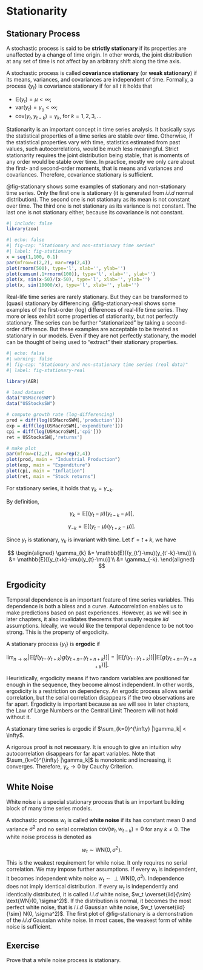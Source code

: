 # Stationarity

## Stationary Process

::: {#def-stationary}
A stochastic process is said to be **strictly stationary** if its
properties are unaffected by a change of time origin. In other words,
the joint distribution at any set of time is not affect by an arbitrary
shift along the time axis.
:::

::: {#def-covstationary}
A stochastic process is called **covariance stationary** (or **weak
stationary**) if its means, variances, and covariances are independent
of time. Formally, a process $\{y_t\}$ is covariance stationary if for
all $t$ it holds that

-   $\mathbb{E}(y_t) = \mu < \infty$;
-   $\text{var}(y_t) = \gamma_{_0} < \infty$;
-   $\text{cov}(y_t,y_{t-k})=\gamma_k$, for $k=1,2,3,\dots$
:::

Stationarity is an important concept in time series analysis. It
basically says the statistical properties of a time series are stable
over time. Otherwise, if the statistical properties vary with time,
statistics estimated from past values, such autocorrelations, would be
much less meaningful. Strict stationarity requires the joint
distribution being stable, that is moments of any order would be stable
over time. In practice, mostly we only care about the first- and
second-order moments, that is means and variances and covariances.
Therefore, covariance stationary is sufficient.

@fig-stationary shows some examples of stationary and non-stationary
time series. Only the first one is stationary (it is generated from
$i.i.d$ normal distribution). The second one is not stationary as its
mean is not constant over time. The third one is not stationary as its
variance is not constant. The last one is not stationary either, because
its covariance is not constant.

```r
#| include: false
library(zoo)
```

```r
#| echo: false
#| fig-cap: "Stationary and non-stationary time series"
#| label: fig-stationary
x = seq(1,100, 0.1)
par(mfrow=c(2,2), mar=rep(2,4))
plot(rnorm(500), type='l', xlab='', ylab='')
plot(cumsum(.1+rnorm(100)), type='l', xlab='', ylab='')
plot(x, sin(x-50)/(x-50), type='l', xlab='', ylab='')
plot(x, sin(10000/x), type='l', xlab='', ylab='')
```

Real-life time series are rarely stationary. But they can be transformed
to (quasi) stationary by differencing. @fig-stationary-real shows some
examples of the first-order (log) differences of real-life time series.
They more or less exhibit some properties of stationarity, but not
perfectly stationary. The series can be further "stationarized" by
taking a second-order difference. But these examples are acceptable to
be treated as stationary in our models. Even if they are not perfectly
stationary, the model can be thought of being used to "extract" their
stationary properties.

```r
#| echo: false
#| warning: false
#| fig-cap: "Stationary and non-stationary time series (real data)"
#| label: fig-stationary-real

library(AER)

# load dataset
data("USMacroSWM")
data("USStocksSW")

# compute growth rate (log-differencing)
prod = diff(log(USMacroSWM[,'production']))
exp = diff(log(USMacroSWM[,'expenditure']))
cpi = diff(log(USMacroSWM[,'cpi']))
ret = USStocksSW[,'returns']

# make plot
par(mfrow=c(2,2), mar=rep(2,4))
plot(prod, main = "Industrial Production")
plot(exp, main = "Expenditure")
plot(cpi, main = "Inflation")
plot(ret, main = "Stock returns")
```

::: {#prp-neggamma}
For stationary series, it holds that $\gamma_k = \gamma_{-k}$.
:::

::: proof
By definition,

$$
\gamma_k = \mathbb{E}[(y_t-\mu)(y_{t-k}-\mu)],
$$

$$
\gamma_{-k} = \mathbb{E}[(y_t-\mu)(y_{t+k}-\mu)].
$$

Since $y_t$ is stationary, $\gamma_k$ is invariant with time. Let
$t'=t+k$, we have

$$
\begin{aligned}
\gamma_{k} &= \mathbb{E}[(y_{t'}-\mu)(y_{t'-k}-\mu)] \\
&= \mathbb{E}[(y_{t+k}-\mu)(y_{t}-\mu)] \\
&= \gamma_{-k}.
\end{aligned}
$$
:::

## Ergodicity

Temporal dependence is an important feature of time series variables.
This dependence is both a bless and a curve. Autocorrelation enables us
to make predictions based on past experiences. However, as we will see
in later chapters, it also invalidates theorems that usually require
$iid$ assumptions. Ideally, we would like the temporal dependence to be
not too strong. This is the property of ergodicity.

::: {#def-ergodic}
A stationary process $\{y_t\}$ is **ergodic** if

$$
\lim_{n\to\infty} |\mathbb{E}[f(y_t...y_{t+k})g(y_{t+n}...y_{t+n+k})]|=|\mathbb{E}[f(y_t...y_{t+k})]||\mathbb{E}[g(y_{t+n}...y_{t+n+k})]|.
$$
:::

Heuristically, ergodicity means if two random variables are positioned
far enough in the sequence, they become almost independent. In other
words, ergodicity is a restriction on dependency. An ergodic process
allows serial correlation, but the serial correlation disappears if the
two observations are far apart. Ergodicity is important because as we
will see in later chapters, the Law of Large Numbers or the Central
Limit Theorem will not hold without it.

::: {#thm-ergodic}
A stationary time series is ergodic if
$\sum_{k=0}^{\infty} |\gamma_k| < \infty$.
:::

::: proof
A rigorous proof is not necessary. It is enough to give an intuition why
autocorrelation disappears for far apart variables. Note that
$\sum_{k=0}^{\infty} |\gamma_k|$ is monotonic and increasing, it
converges. Therefore, $\gamma_k \to 0$ by Cauchy Criterion.
:::

## White Noise

White noise is a special stationary process that is an important
building block of many time series models.

::: {#def-whitenoise}
A stochastic process $w_t$ is called **white noise** if its has constant
mean $0$ and variance $\sigma^2$ and no serial correlation
$\text{cov}(w_t, w_{t-k})=0$ for any $k \neq 0$. The white noise process
is denoted as

$$
w_t \sim \text{WN}(0, \sigma^2).
$$
:::

This is the weakest requirement for while noise. It only requires no
serial correlation. We may impose further assumptions. If every $w_t$ is
independent, it becomes independent white noise
$w_t \sim \perp\text{WN}(0, \sigma^2)$. Independence does not imply
identical distribution. If every $w_t$ is independently and identically
distributed, it is called $i.i.d$ white noise,
$w_t \overset{iid}{\sim} \text{WN}(0, \sigma^2)$. If the distribution is
normal, it becomes the most perfect white noise, that is $i.i.d$
Gaussian white noise, $w_t \overset{iid}{\sim} N(0, \sigma^2)$. The
first plot of @fig-stationary is a demonstration of the $i.i.d$ Gaussian
white noise. In most cases, the weakest form of white noise is
sufficient.

::: callout-tip
## Exercise

Prove that a while noise process is stationary.
:::

